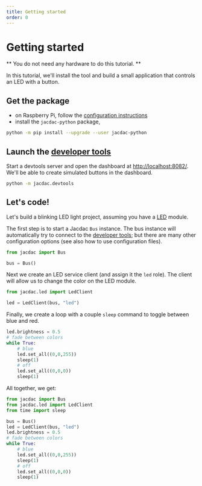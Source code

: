 ```yaml
---
title: Getting started
order: 0
---
```


# Getting started

** You do not need any hardware to do this tutorial. **

In this tutorial, we'll install the tool and build a small
application that controls an LED with a button.

## Get the package

-   on Raspberry Pi, follow the [configuration instructions](/clients/python/raspberry-pi)
-   install the `jacdac-python` package,

```bash copy
python -m pip install --upgrade --user jacdac-python
```

## Launch the [developer tools](/clients/python/devtools/)

Start a devtools server and open the dashboard at [http://localhost:8082/](http://localhost:8082/).
We'll be able to create simulated buttons in the dashboard.

```bash copy
python -m jacdac.devtools
```

## Let's code!

Let's build a blinking LED light project, assuming you have a [LED](/services/led) module.

The first step is to start a Jacdac `Bus` instance. The bus instance will automatically try to connect to the [developer tools](/clients/python/devtools);
but there are many other configuration options (see also how to use configuration files).

```python
from jacdac import Bus

bus = Bus()
```

Next we create an LED service client (and assign it the `led` role).
The client will allow us to change the color on the LED module.

```python
from jacdac.led import LedClient

led = LedClient(bus, "led")
```

Finally, we create a loop with a couple `sleep` command to
toggle between blue and red.

```python
led.brightness = 0.5
# fade between colors
while True:
    # blue
    led.set_all((0,0,255))
    sleep(1)
    # off
    led.set_all((0,0,0))
    sleep(1)
```

All together, we get:

```python filename=blinky.py copy
from jacdac import Bus
from jacdac.led import LedClient
from time import sleep

bus = Bus()
led = LedClient(bus, "led")
led.brightness = 0.5
# fade between colors
while True:
    # blue
    led.set_all((0,0,255))
    sleep(1)
    # off
    led.set_all((0,0,0))
    sleep(1)
```
